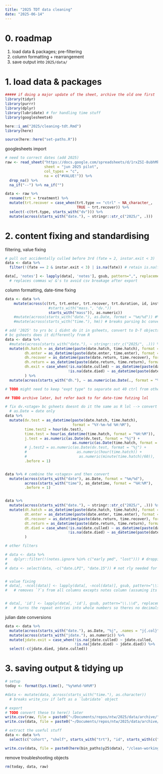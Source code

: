 ```yaml
---
title: "2025 TDT data cleaning"
date: "2025-06-14"
---
```


# 0. roadmap

1. load data & packages; pre-filtering
2. column formatting + rearrangement
3. save output into `2025/data/`


# 1. load data & packages

```r

##### if doing a major update of the sheet, archive the old one first
library(tidyr)
library(purrr)
library(dplyr)
library(lubridate) # for handling time stuff
library(googlesheets4)

here::i_am("2025/cleaning-tdt.Rmd")
library(here)

source(here::here("set-paths.R"))
```

googlesheets import

```r
# need to correct dates (add 2025)
raw <- read_sheet("https://docs.google.com/spreadsheets/d/1rxZSI-8ubhMkeM2Sh1xNi5IKF0Vt_BDFItAg_Ak476M/edit?gid=1826657546#gid=1826657546", 
                  sheet = "jun 2025 pilot",
                  col_types = "c",
                  na = c("#VALUE!")) %>%
  drop_na() %>%
  na_if("--") %>% na_if("")

data <- raw %>% 
  rename(trt = treatment) %>%
  mutate(trt.recover = case_when(trt.type == "ctrl" ~ NA_character_,
                                 TRUE ~ trt.recover)) %>%
  select(-c(trt.type, starts_with("dv"))) %>%
  mutate(across(starts_with("date."), ~ stringr::str_c("2025/", .)))
```

# 2. content fixing and standardising

filtering, value fixing

```r
# pull out accidentally culled before 3rd (fate = 2, instar.exit < 3)
data <- data %>%
  filter(!(fate == 2 & instar.exit < 3) | is.na(fate)) # retain is.na(fate) for things still developing

data[, 'notes'] <- lapply(data[, 'notes'], gsub, pattern=",", replacement = "&") 
  # replaces commas w/ &'s to avoid csv breakage after export

```

column formatting, date-time fixing

```r
data <- data %>%
    mutate(across(c(trt, trt.enter, trt.recover, trt.duration, id, instar.exit, fate,
                    #starts_with("mass.", "dv."))
                    starts_with("mass")), as.numeric))
    #mutate(across(starts_with("date."), as.Date, format = "%m/%d")) #%>%
    #mutate(across(starts_with("time."), hm)) # breaks parsing bc converts to "HH MM SS"

# add '2025' to yrs bc i didnt do it in gsheets, convert to D-T objects, calculate the actual decimal hrs
# bc gsheets does it differently from R
data <- data %>%
  #mutate(across(starts_with("date."), ~ stringr::str_c("2025/", .))) %>%
  mutate(dh.hatch = as_datetime(paste(date.hatch, time.hatch), format = "%Y/%m/%d %H:%M"),
         dh.enter = as_datetime(paste(date.enter, time.enter), format = "%Y/%m/%d %H:%M"),
         dh.recover = as_datetime(paste(date.return, time.recover), format = "%Y/%m/%d %H:%M"),
         dh.return = as_datetime(paste(date.return, time.return), format = "%Y/%m/%d %H:%M"),
         dh.exit = case_when(!is.na(date.culled) ~ as_datetime(paste(date.culled, time.died), format = "%Y/%m/%d %H:%M"),
                             !is.na(date.died) ~ as_datetime(paste(date.died, time.died), format = "%Y/%m/%d %H:%M"),)
         ) %>%
  mutate(across(starts_with("dh."), ~ as.numeric(as.Date(., format = "%j") + hour(.) + minute(.)/60)))

# TODO might need to keep "expt type" to separate out 40 ctrl from other "ctrls" ?

```

```r
## TODO archive later, but refer back to for date-time futzing lol

# fix dv.<stage> bc gsheets doesnt do it the same as R lol --> convert to numeric
  # as.Date = date only
data %>%
  mutate(dv.test = as_datetime(paste(date.hatch, time.hatch), 
                               format = "%Y-%m-%d %H:%M"),
         time.test2 = hour(dv.test),
         time.test = hour(as_datetime(time.hatch, format = "%H:%M")),
         j.test = as.numeric(as.Date(dv.test, format = "%j") + 
                               as.numeric(as.Date(time.hatch, format = "%H:%M"))/60),
         # j.test2 = as.numeric(as.Date(dv.test, format = "%j") + 
         #                       as.numeric(hour(time.hatch)) +
         #                        as.numeric(minute(time.hatch)/60)),
         .before = 1)


data %>% # combine the <stages> and then convert
  mutate(across(starts_with("date"), as.Date, format = "%m/%d"),
         across(starts_with("time"), as_datetime, format = "%H:%M"),
         .before = 1)


data %>%
  mutate(across(starts_with("date."), ~ stringr::str_c("2025/", .))) %>%
  mutate(dt.hatch = as_datetime(paste(date.hatch, time.hatch), format = "%Y/%m/%d %H:%M"),
         dt.enter = as_datetime(paste(date.enter, time.enter), format = "%Y/%m/%d %H:%M"),
         dt.recover = as_datetime(paste(date.return, time.recover), format = "%Y/%m/%d %H:%M"),
         dt.return = as_datetime(paste(date.return, time.return), format = "%Y/%m/%d %H:%M"),
         dt.died = case_when(!is.na(date.culled) ~ as_datetime(paste(date.culled, time.died), format = "%Y/%m/%d %H:%M"),
                             !is.na(date.died) ~ as_datetime(paste(date.died, time.died), format = "%Y/%m/%d %H:%M"),),
         )


```


```r
# other filters

# data <- data %>%
#   dplyr::filter(!(notes.ignore %in% c("early pmd", "lost"))) # dropping things that died in 1 day or got lost
# 
# data <- select(data, -c("date.LPI", "date.15")) # not rly needed for analyses/LPI is empty lol


# value fixing
# data[, -ncol(data)] <- lapply(data[, -ncol(data)], gsub, pattern="\\?", replacement = "") 
#   # removes `?`s from all columns excepts notes column (assuming its the last col in the df)


# data[, 'id'] <- lapply(data[, 'id'], gsub, pattern="\\.\\d", replacement = "") 
#   # turns the repeat entries into whole numbers so theres no decimals going on after as.numeric(id)
```

julian date conversions

```r
data <- data %>%
  mutate(across(starts_with("date."), as.Date, "%j", .names = "j{.col}")) %>%
  mutate(across(starts_with("jdate."), as.numeric)) %>%
  mutate(jdate.exit = case_when(!is.na(jdate.culled) ~ jdate.culled,
                                !is.na(jdate.died) ~ jdate.died)) %>%
  select(-c(jdate.died, jdate.culled))
```


# 3. saving output & tidying up

```r
# setup
today <- format(Sys.time(), "%y%m%d-%H%M")

#data <- mutate(data, across(starts_with("time."), as.character))
  # breaks write_csv if left as a `lubridate` object
```

```r
# export
# TODO convert these to here() later
write.csv(raw, file = paste0("~/Documents/repos/ntw/2025/data/archive/", today, "_raw.csv"), row.names = FALSE)
write.csv(data, file = paste0("~/Documents/repos/ntw/2025/data/archive/", today, "_clean-full.csv"), row.names = FALSE)

# extract the useful stuff
data <- data %>%
  select(c("cohort", "shelf", starts_with("trt"), "id", starts_with(c("dh", "jdate", "mass")), "instar.exit", "fate"))

write.csv(data, file = paste0(here(bin_paths$y25$data), "/clean-working.csv"), row.names = FALSE)
```

remove troubleshooting objects

```r
rm(today, data, raw)
```



